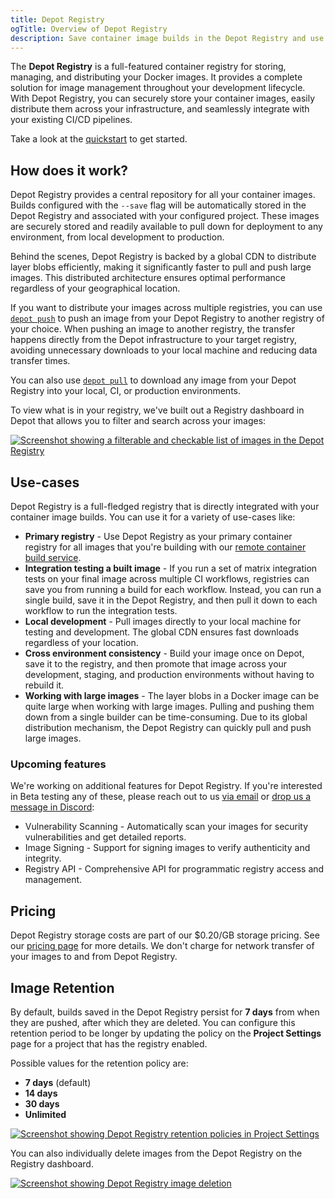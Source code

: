 ```yaml
---
title: Depot Registry
ogTitle: Overview of Depot Registry
description: Save container image builds in the Depot Registry and use them anywhere from your local machine to production environments.
---
```


The **Depot Registry** is a full-featured container registry for storing, managing, and distributing your Docker images. It provides a complete solution for image management throughout your development lifecycle. With Depot Registry, you can securely store your container images, easily distribute them across your infrastructure, and seamlessly integrate with your existing CI/CD pipelines.

Take a look at the [quickstart](/docs/registry/quickstart) to get started.

## How does it work?

Depot Registry provides a central repository for all your container images. Builds configured with the `--save` flag will be automatically stored in the Depot Registry and associated with your configured project. These images are securely stored and readily available to pull down for deployment to any environment, from local development to production.

Behind the scenes, Depot Registry is backed by a global CDN to distribute layer blobs efficiently, making it significantly faster to pull and push large images. This distributed architecture ensures optimal performance regardless of your geographical location.

If you want to distribute your images across multiple registries, you can use [`depot push`](/docs/cli/reference#depot-push) to push an image from your Depot Registry to another registry of your choice. When pushing an image to another registry, the transfer happens directly from the Depot infrastructure to your target registry, avoiding unnecessary downloads to your local machine and reducing data transfer times.

You can also use [`depot pull`](/docs/cli/reference#depot-pull) to download any image from your Depot Registry into your local, CI, or production environments.

To view what is in your registry, we've built out a Registry dashboard in Depot that allows you to filter and search across your images:

[![Screenshot showing a filterable and checkable list of images in the Depot Registry](/images/docs/registry-page.webp)](/images/docs/registry-page.webp)

## Use-cases

Depot Registry is a full-fledged registry that is directly integrated with your container image builds. You can use it for a variety of use-cases like:

- **Primary registry** - Use Depot Registry as your primary container registry for all images that you're building with our [remote container build service](/docs/container-builds/overview).
- **Integration testing a built image** - If you run a set of matrix integration tests on your final image across multiple CI workflows, registries can save you from running a build for each workflow. Instead, you can run a single build, save it in the Depot Registry, and then pull it down to each workflow to run the integration tests.
- **Local development** - Pull images directly to your local machine for testing and development. The global CDN ensures fast downloads regardless of your location.
- **Cross environment consistency** - Build your image once on Depot, save it to the registry, and then promote that image across your development, staging, and production environments without having to rebuild it.
- **Working with large images** - The layer blobs in a Docker image can be quite large when working with large images. Pulling and pushing them down from a single builder can be time-consuming. Due to its global distribution mechanism, the Depot Registry can quickly pull and push large images.

### Upcoming features

We're working on additional features for Depot Registry. If you're interested in Beta testing any of these, please reach out to us [via email](mailto:help@depot.dev) or [drop us a message in Discord](https://discord.gg/MMPqYSgDCg):

- Vulnerability Scanning - Automatically scan your images for security vulnerabilities and get detailed reports.
- Image Signing - Support for signing images to verify authenticity and integrity.
- Registry API - Comprehensive API for programmatic registry access and management.

## Pricing

Depot Registry storage costs are part of our $0.20/GB storage pricing. See our [pricing page](/pricing) for more details. We don't charge for network transfer of your images to and from Depot Registry.

## Image Retention

By default, builds saved in the Depot Registry persist for **7 days** from when they are pushed, after which they are deleted. You can configure this retention period to be longer by updating the policy on the **Project Settings** page for a project that has the registry enabled.

Possible values for the retention policy are:

- **7 days** (default)
- **14 days**
- **30 days**
- **Unlimited**

[![Screenshot showing Depot Registry retention policies in Project Settings](/images/docs/registry-retention.webp)](/images/docs/registry-retention.webp)

You can also individually delete images from the Depot Registry on the Registry dashboard.

[![Screenshot showing Depot Registry image deletion](/images/docs/registry-delete.webp)](/images/docs/registry-delete.webp)
